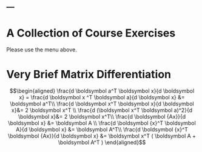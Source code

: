 ---
---

# A Collection of Course Exercises

Please use the menu above.

# Very Brief Matrix Differentiation
 
$$\begin{aligned} 
 \frac{d \boldsymbol a^T \boldsymbol x}{d \boldsymbol x} = \frac{d \boldsymbol  x ^T \boldsymbol a}{d \boldsymbol x} &= \boldsymbol a^T\\
 \frac{d \boldsymbol x^T \boldsymbol x}{d \boldsymbol x}&= 2 \boldsymbol x^T \\
 \frac{d (\boldsymbol x^T \boldsymbol a)^2}{d \boldsymbol x}&= 2 \boldsymbol x^T\\
 \frac{d \boldsymbol {Ax}}{d \boldsymbol x} &= \boldsymbol A \\
 \frac{d \boldsymbol {x}^T \boldsymbol A}{d \boldsymbol x} &= \boldsymbol A^T\\
 \frac{d \boldsymbol {x}^T \boldsymbol {Ax}}{d \boldsymbol x} &= \boldsymbol x^T ( \boldsymbol A + \boldsymbol A^T )
\end{aligned}$$